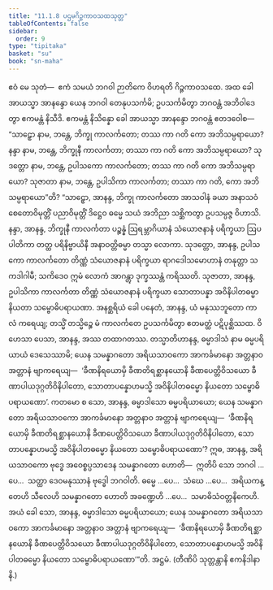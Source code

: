 ```yaml
---
title: "11.1.8 ပဌမဂိဉ္ဇကာဝသထသုတ္တ"
tableOfContents: false
sidebar:
  order: 9
type: "tipitaka"
basket: "su"
book: "sn-maha"
---
```



<DynamicBreadcrumb />

<Division number="1004" book="sn-maha">

<Paragraph number="1844" book="sn-maha">
ဧဝံ မေ သုတံ—  ဧကံ သမယံ ဘဂဝါ ဉာတိကေ ဝိဟရတိ ဂိဉ္ဇကာဝသထေ. အထ ခေါ အာယသ္မာ အာနန္ဒော ယေန ဘဂဝါ တေနုပသင်္ကမိ; ဥပသင်္ကမိတွာ ဘဂဝန္တံ အဘိဝါဒေတွာ ဧကမန္တံ နိသီဒိ. ဧကမန္တံ နိသိန္နော ခေါ အာယသ္မာ အာနန္ဒော ဘဂဝန္တံ ဧတဒဝေါစ—
</Paragraph>

<Paragraph number="1845" book="sn-maha">
“သာဠှော နာမ, ဘန္တေ, ဘိက္ခု ကာလင်္ကတော; တဿ ကာ ဂတိ ကော အဘိသမ္ပရာယော? နန္ဒာ နာမ, ဘန္တေ, ဘိက္ခုနီ ကာလင်္ကတာ; တဿာ ကာ ဂတိ ကော အဘိသမ္ပရာယော? သုဒတ္တော နာမ, ဘန္တေ, ဥပါသကော ကာလင်္ကတော; တဿ ကာ ဂတိ ကော အဘိသမ္ပရာယော? သုဇာတာ နာမ, ဘန္တေ, ဥပါသိကာ ကာလင်္ကတာ; တဿာ ကာ ဂတိ, ကော အဘိသမ္ပရာယော”တိ?
</Paragraph>

<Paragraph number="1846" book="sn-maha">
“သာဠှော, အာနန္ဒ, ဘိက္ခု ကာလင်္ကတော အာသဝါနံ ခယာ အနာသဝံ စေတောဝိမုတ္တိံ ပညာဝိမုတ္တိံ ဒိဋ္ဌေဝ ဓမ္မေ သယံ အဘိညာ သစ္ဆိကတွာ ဥပသမ္ပဇ္ဇ ဝိဟာသိ. နန္ဒာ, အာနန္ဒ, ဘိက္ခုနီ ကာလင်္ကတာ ပဉ္စန္နံ ဩရမ္ဘာဂိယာနံ သံယောဇနာနံ ပရိက္ခယာ ဩပပါတိကာ တတ္ထ ပရိနိဗ္ဗာယိနီ အနာဝတ္တိဓမ္မာ တသ္မာ လောကာ. သုဒတ္တော, အာနန္ဒ, ဥပါသကော ကာလင်္ကတော တိဏ္ဏံ သံယောဇနာနံ ပရိက္ခယာ ရာဂဒေါသမောဟာနံ တနုတ္တာ သကဒါဂါမီ; သကိဒေဝ ဣမံ လောကံ အာဂန္တွာ ဒုက္ခဿန္တံ ကရိဿတိ. သုဇာတာ, အာနန္ဒ, ဥပါသိကာ ကာလင်္ကတာ တိဏ္ဏံ သံယောဇနာနံ ပရိက္ခယာ သောတာပန္နာ အဝိနိပါတဓမ္မာ နိယတာ သမ္ဗောဓိပရာယဏာ.
</Paragraph>

<Paragraph number="1847" book="sn-maha">
အနစ္ဆရိယံ ခေါ ပနေတံ, အာနန္ဒ, ယံ မနုဿဘူတော ကာလံ ကရေယျ; တသ္မိံ တသ္မိဉ္စေ မံ ကာလင်္ကတေ ဥပသင်္ကမိတွာ ဧတမတ္ထံ ပဋိပုစ္ဆိဿထ. ဝိဟေသာ ပေသာ, အာနန္ဒ, အဿ တထာဂတဿ. တသ္မာတိဟာနန္ဒ, ဓမ္မာဒါသံ နာမ ဓမ္မပရိယာယံ ဒေသေဿာမိ; ယေန သမန္နာဂတော အရိယသာဝကော အာကင်္ခမာနော အတ္တနာဝ အတ္တာနံ ဗျာကရေယျ—  ‘ခီဏနိရယောမှိ ခီဏတိရစ္ဆာနယောနိ ခီဏပေတ္တိဝိသယော ခီဏာပါယဒုဂ္ဂတိဝိနိပါတော, သောတာပန္နောဟမသ္မိ အဝိနိပါတဓမ္မော နိယတော သမ္ဗောဓိပရာယဏော’.
</Paragraph>

<Paragraph number="1848" book="sn-maha">
ကတမော စ သော, အာနန္ဒ, ဓမ္မာဒါသော ဓမ္မပရိယာယော; ယေန သမန္နာဂတော အရိယသာဝကော အာကင်္ခမာနော အတ္တနာဝ အတ္တာနံ ဗျာကရေယျ—  ‘ခီဏနိရယောမှိ ခီဏတိရစ္ဆာနယောနိ ခီဏပေတ္တိဝိသယော ခီဏာပါယဒုဂ္ဂတိဝိနိပါတော, သောတာပန္နောဟမသ္မိ အဝိနိပါတဓမ္မော နိယတော သမ္ဗောဓိပရာယဏော’?
</Paragraph>

<Paragraph number="1849" book="sn-maha">
ဣဓ, အာနန္ဒ, အရိယသာဝကော ဗုဒ္ဓေ အဝေစ္စပ္ပသာဒေန သမန္နာဂတော ဟောတိ—  ဣတိပိ သော ဘဂဝါ …ပေ…  သတ္ထာ ဒေဝမနုဿာနံ ဗုဒ္ဓေါ ဘဂဝါတိ. ဓမ္မေ …ပေ…  သံဃေ …ပေ…  အရိယကန္တေဟိ သီလေဟိ သမန္နာဂတော ဟောတိ အခဏ္ဍေဟိ …ပေ…  သမာဓိသံဝတ္တနိကေဟိ. အယံ ခေါ သော, အာနန္ဒ, ဓမ္မာဒါသော ဓမ္မပရိယာယော; ယေန သမန္နာဂတော အရိယသာဝကော အာကင်္ခမာနော အတ္တနာဝ အတ္တာနံ ဗျာကရေယျ—  ‘ခီဏနိရယောမှိ ခီဏတိရစ္ဆာနယောနိ ခီဏပေတ္တိဝိသယော ခီဏာပါယဒုဂ္ဂတိဝိနိပါတော, သောတာပန္နောဟမသ္မိ အဝိနိပါတဓမ္မော နိယတော သမ္ဗောဓိပရာယဏော’”တိ.

</Paragraph>
</Division>

<Paragraph number="1850" type="center" book="sn-maha">
အဋ္ဌမံ.



</Paragraph>

<Paragraph number="1851" type="center" book="sn-maha">
(တီဏိပိ သုတ္တန္တာနိ ဧကနိဒါနာနိ.)
</Paragraph>